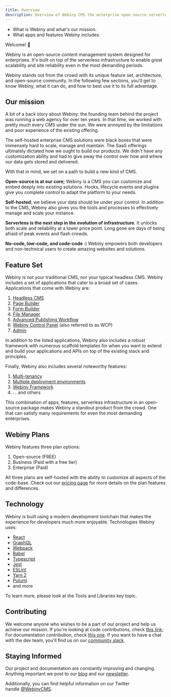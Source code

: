 ```yaml
---
title: Overview
description: Overview of Webiny CMS the enterprise open-source serverless CMS.
---
```



<Alert type="success" title="WHAT YOU'LL LEARN">

- What is Webiny and what's our mission.
- What apps and features Webiny includes.

</Alert>

Welcome! 👋

Webiny is an open-source content management system designed for enterprises. It's built on top of the serverless infrastructure to enable great scalability and site reliability even in the most demanding periods.

Webiny stands out from the crowd with its unique feature set, architecture, and open-source community. In the following few sections, you'll get to know Webiny, what it can do, and how to best use it to its full advantage.

## Our mission

A bit of a back story about Webiny: the founding team behind the project was running a web agency for over ten years. In that time, we worked with pretty much every CMS under the sun. We were annoyed by the limitations and poor experience of the existing offering.

The self-hosted enterprise CMS solutions were black boxes that were immensely hard to scale, manage and maintain. The SaaS offerings ultimately dictated how we ought to build our products. We didn't have any customization ability and had to give away the control over how and where our data gets stored and delivered.

With that in mind, we set on a path to build a new kind of CMS.

**Open-source is at our core;** Webiny is a CMS you can customize and embed deeply into existing solutions. Hooks, lifecycle events and plugins give you complete control to adapt the platform to your needs.

**Self-hosted**; we believe your data should be under your control. In addition to the CMS, Webiny also gives you the tools and processes to effectively manage and scale your instance.

**Serverless is the next step in the evolution of infrastructure**. It unlocks both scale and reliability at a lower price point. Long gone are days of being afraid of peak events and flash crowds.

**No-code, low-code, and code-code** :) Webiny empowers both developers and non-technical users to create amazing websites and solutions.

## Feature Set

Webiny is not your traditional CMS, nor your typical headless CMS. Webiny includes a set of applications that cater to a broad set of cases. Applications that come with Webiny are:

1. [Headless CMS](./applications/headless-cms)
2. [Page Builder](./applications/page-builder)
3. [Form Builder](./applications/form-builder)
4. [File Manager](./applications/file-manager)
5. [Advanced Publishing Workflow](./applications/apw)
6. [Webiny Control Panel](./applications/control-panel) (also referred to as WCP)
7. [Admin](./applications/admin)

In addition to the listed applications, Webiny also includes a robust framework with numerous scaffold templates for when you want to extend and build your applications and APIs on top of the existing stack and principles.

Finally, Webiny also includes several noteworthy features:
1. [Multi-tenancy](./features/multi-tenancy)
2. [Multiple deployment environments](./features/multiple-environments)
3. [Webiny Framework](./features/framework)
4. ... and others

This combination of apps, features, serverless infrastructure in an open-source package makes Webiny a standout product from the crowd. One that can satisfy many requirements for even the most demanding enterprises. 

## Webiny Plans

Webiny features three plan options:

1. Open-source (FREE)
2. Business (Paid with a free tier)
3. Enterprise (Paid)

All three plans are self-hosted with the ability to customize all aspects of the code-base. Check out our [pricing page](https://www.webiny.com/pricing) for more details on the plan features and differences.

## Technology

Webiny is built using a modern development toolchain that makes the experience for developers much more enjoyable. Technologies Webiny uses:

- [React](https://reactjs.org/)
- [GraphQL](https://graphql.org/)
- [Webpack](https://webpack.js.org/)
- [Babel](https://babeljs.io/)
- [Typescript](https://www.typescriptlang.org/)
- [Jest](https://jestjs.io/)
- [ESLint](https://eslint.org/)
- [Yarn 2](http://yarnpkg.com/)
- [Pulumi](http://pulumi.com/)
- and more

<Alert type="info">

To learn more, please look at the Tools and Libraries key topic.

</Alert>

## Contributing

We welcome anyone who wishes to be a part of our project and help us achieve our mission. If you're looking at code contributions, check [this link](https://github.com/webiny/webiny-js/blob/next/docs/CONTRIBUTING.md); For documentation contribution, check [this one](https://github.com/webiny/docs.webiny.com). If you want to have a chat with the dev team, you'll find us on our [community slack](https://www.webiny.com/slack).

## Staying Informed

Our project and documentation are constantly improving and changing. Anything important we post to our [blog](https://www.webiny.com/blog) and our [newsletter](https://landing.mailerlite.com/webforms/landing/g9f1i1).

Additionally, you can find helpful information on our Twitter handle [@WebinyCMS](https://twitter.com/WebinyCMS).
